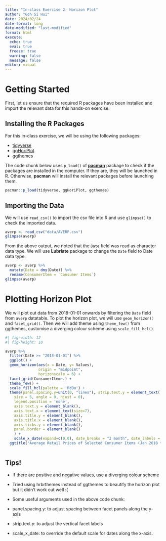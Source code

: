 ```yaml
---
title: "In-class Exercise 2: Horizon Plot"
author: "Goh Si Hui"
date: 2024/02/24
date-format: long
date-modified: "last-modified"
format: html 
execute: 
  echo: true
  eval: true
  freeze: true
  warning: false
  message: false
editor: visual 
---
```


# Getting Started

First, let us ensure that the required R packages have been installed and import the relevant data for this hands-on exercise.

## Installing the R Packages

For this in-class exercise, we will be using the following packages:

-   [tidyverse](https://www.tidyverse.org/)
-   [ggHoriPlot](https://rivasiker.github.io/ggHoriPlot/)
-   [ggthemes](https://yutannihilation.github.io/allYourFigureAreBelongToUs/ggthemes/)

The code chunk below uses `p_load()` of [**pacman**](https://trinker.github.io/pacman/vignettes/Introduction_to_pacman.html) package to check if the packages are installed in the computer. If they are, they will be launched in R. Otherwise, **pacman** will install the relevant packages before launching them.

```r
pacman::p_load(tidyverse, ggHoriPlot, ggthemes)

```

## Importing the Data

We will use `read_csv()` to import the csv file into R and use `glimpse()` to check the imported data.

```r
averp <- read_csv("data/AVERP.csv")
glimpse(averp)
```

From the above output, we noted that the `Date` field was read as character data type. We will use **Lubriate** package to change the `Date` field to Date data type.

```r
averp <- averp %>%
  mutate(Date = dmy(Date)) %>%
  rename(ConsumerItem = `Consumer Items`)
glimpse(averp)
```

# Plotting Horizon Plot

We will plot out data from 2018-01-01 onwards by filtering the `Date` field from `averp` datatable. To plot the horizon plot, we will use `geom_horizon()` and `facet_grid()`. Then we will add theme using `theme_few()` from ggthemes, customise a diverging colour scheme using `scale_fill_hcl()`.

```r
#| fig-width: 12
#| fig-height: 10

averp %>%
  filter(Date >= "2018-01-01") %>%
  ggplot() +
  geom_horizon(aes(x = Date, y= Values),
               origin = "midpoint",
               horizonscale = 6) +
  facet_grid(ConsumerItem~.) + 
  theme_few() +
  scale_fill_hcl(palette = 'RdBu') +
  theme(panel.spacing.y=unit(0, "lines"), strip.text.y = element_text(
    size = 5, angle = 0, hjust = 0),
    legend.position = 'none',
    axis.text.y = element_blank(),
    axis.text.x = element_text(size=7),
    axis.title.y = element_blank(),
    axis.title.x = element_blank(),
    axis.ticks.y = element_blank(),
    panel.border = element_blank()
    ) +
    scale_x_date(expand=c(0,0), date_breaks = "3 month", date_labels = "%b%y") +
  ggtitle('Average Retail Prices of Selected Consumer Items (Jan 2018 to Dec 2022)')



```

::: callout-note
## Tips!

-   If there are positive and negative values, use a diverging colour scheme

-   Tried using hrbrthemes instead of ggthemes to beautify the horizon plot but it didn't work out well :(

-   Some useful arguments used in the above code chunk:
  -   panel.spacing.y: to adjust spacing between facet panels along the y-axis 

  -    strip.text.y: to adjust the vertical facet labels 
  
  -   scale_x_date: to override the default scale for dates along the x-axis. 
  
:::
